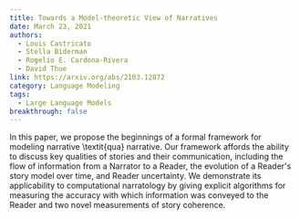 ```yaml
---
title: Towards a Model-theoretic View of Narratives
date: March 23, 2021
authors:
  - Louis Castricato
  - Stella Biderman
  - Rogelio E. Cardona-Rivera
  - David Thue
link: https://arxiv.org/abs/2103.12872
category: Language Modeling
tags:
  - Large Language Models
breakthrough: false
---
```


In this paper, we propose the beginnings of a formal framework for modeling narrative \textit{qua} narrative. Our framework affords the ability to discuss key qualities of stories and their communication, including the flow of information from a Narrator to a Reader, the evolution of a Reader's story model over time, and Reader uncertainty. We demonstrate its applicability to computational narratology by giving explicit algorithms for measuring the accuracy with which information was conveyed to the Reader and two novel measurements of story coherence.
